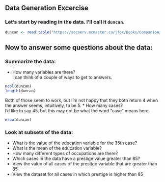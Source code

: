 ## Data Generation Excercise

### Let's start by reading in the data. I'll call it `duncan`.

```r
duncan <- read.table("https://socserv.mcmaster.ca/jfox/Books/Companion/data/Duncan.txt")
```

## Now to answer some questions about the data:

### Summarize the data: 

* How many variables are there?  
I can think of a couple of ways to get to answers.   
```r
ncol(duncan)  
length(duncan)  
```
Both of those seem to work, but I'm not happy that they both return 4 when the answer seems, intuitively, to be 5.
* How many cases?  
I'd like to say 45, but this may not be what the word "case" means here.  
```r
nrow(duncan)
```

### Look at subsets of the data:
* What is the value of the education variable for the 35th case?
* What is the mean of the education variable?
* How many different types of occupations are there?
* Which cases in the data have a prestige value greater than 85?
* View the value of all cases of the prestige variable that are greater than 85
* View the dataset for all cases in which prestige is higher than 85
